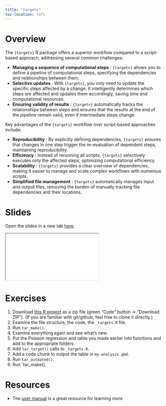 ```yaml
---
title: "targets"
toc-location: left
---
```


# Overview

The `{targets}` R package offers a superior workflow compared to a script-based approach, addressing several common challenges: 

- **Managing a sequence of computational steps** : `{targets}` allows you to define a pipeline of computational steps, specifying the dependencies and relationships between them. 
- **Selective updates** : With `{targets}`, you only need to update the specific steps affected by a change. It intelligently determines which steps are affected and updates them accordingly, saving time and computational resources. 
- **Ensuring validity of results** : `{targets}` automatically tracks the relationships between steps and ensures that the results at the end of the pipeline remain valid, even if intermediate steps change.

Key advantages of the `{targets}` workflow over script-based approaches include: 

- **Reproducibility** : By explicitly defining dependencies, `{targets}` ensures that changes in one step trigger the re-evaluation of dependent steps, maintaining reproducibility. 
- **Efficiency** : Instead of rerunning all scripts, `{targets}` selectively executes only the affected steps, optimizing computational efficiency. 
- **Scalability** : `{targets}` provides a clear overview of dependencies, making it easier to manage and scale complex workflows with numerous scripts. 
- **Simplified file management** : `{targets}` automatically manages input and output files, removing the burden of manually tracking file dependencies and their locations.

# Slides

Open the slides in a new tab [here](slides/targets.html){target="_blank"}.

<div>
```{=html}
<iframe class="slide-deck" src="slides/targets.html"></iframe>
```
</div>

# Exercises

1. Download [this R project](https://github.com/louisahsmith/reproducible-epi-workshop-2023) as a zip file (green "Code" button -> "Download ZIP"). (If you are familiar with git/github, feel free to clone it directly.)
2. Examine the file structure, the code, the `_targets.R` file.
3. Run `tar_make()`.
4. Examine everything again and see what's new.
5. Put the Poisson regression and table you made earlier into functions and add to the appropriate folders.
6. Add `tar_target()` calls to `_targets.R`.
7. Add a code chunk to output the table in `my-analysis.qmd`.
8. Run `tar_outdated()`.
9. Run `tar_make().

# Resources

- The [user manual](https://books.ropensci.org/targets/) is a great resource for learning more
